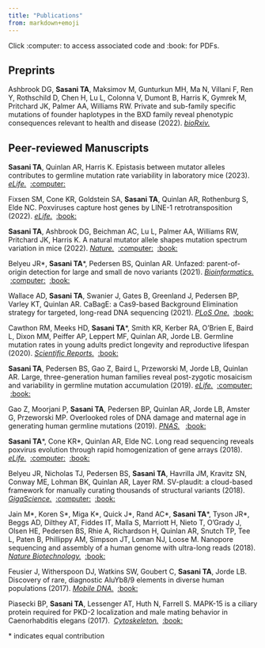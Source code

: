 ```yaml
---
title: "Publications"
from: markdown+emoji
---
```


Click :computer: to access associated code and :book: for PDFs.

## Preprints

Ashbrook DG, **Sasani TA**, Maksimov M, Gunturkun MH, Ma N, Villani F, Ren Y, Rothschild D, Chen H, Lu L, Colonna V, Dumont B, Harris K, Gymrek M, Pritchard JK, Palmer AA, Williams RW. Private and sub-family specific mutations of founder haplotypes in the BXD family reveal phenotypic consequences relevant to health and disease (2022). [*bioRxiv.*](https://www.biorxiv.org/content/10.1101/2022.04.21.489063v1.abstract)

## Peer-reviewed Manuscripts

**Sasani TA**, Quinlan AR, Harris K. Epistasis between mutator alleles contributes to germline mutation rate variability in laboratory mice (2023). [*eLife.*](https://doi.org/10.7554/eLife.89096.1) \ [:computer:](https://github.com/quinlan-lab/proj-mutator-mapping)

Fixsen SM, Cone KR, Goldstein SA, **Sasani TA**, Quinlan AR, Rothenburg S, Elde NC. Poxviruses capture host genes by LINE-1 retrotransposition (2022). [*eLife.*](https://elifesciences.org/articles/63332) \ [:book:](pdfs/fixsen_elife_2022.pdf)

**Sasani TA**, Ashbrook DG, Beichman AC, Lu L, Palmer AA, Williams RW, Pritchard JK, Harris K. A natural mutator allele shapes mutation spectrum variation in mice (2022). [*Nature.*](https://www.nature.com/articles/s41586-022-04701-5) \ [:computer:](https://github.com/tomsasani/bxd_mutator_manuscript) \ [:book:](pdfs/sasani_nature_2022.pdf)

Belyeu JR*, **Sasani TA**\*, Pedersen BS, Quinlan AR. Unfazed: parent-of-origin detection for large and small de novo variants (2021). [*Bioinformatics.*](https://doi.org/10.1093/bioinformatics/btab454) \ [:computer:](https://github.com/jbelyeu/unfazed) \ [:book:](pdfs/belyeu_bioinfo_2021.pdf)

Wallace AD, **Sasani TA**, Swanier J, Gates B, Greenland J, Pedersen BP, Varley KT, Quinlan AR. CaBagE: a Cas9-based Background Elimination strategy for targeted, long-read DNA sequencing (2021). [*PLoS One.*](https://doi.org/10.1371/journal.pone.0241253) \ [:book:](pdfs/wallace_plos_2021.pdf)

Cawthon RM, Meeks HD, **Sasani TA***, Smith KR, Kerber RA, O'Brien E, Baird L, Dixon MM, Peiffer AP, Leppert MF, Quinlan AR, Jorde LB. Germline mutation rates in young adults predict longevity and reproductive lifespan (2020). [*Scientific Reports.*](https://www.nature.com/articles/s41598-020-66867-0) \ [:book:](pdfs/cawthon_scirep_2020.pdf)

**Sasani TA**, Pedersen BS, Gao Z, Baird L, Przeworski M, Jorde LB, Quinlan AR. Large, three-generation human families reveal post-zygotic mosaicism and variability in germline mutation accumulation (2019). [*eLife.*](https://elifesciences.org/articles/46922) \ [:computer:](https://github.com/quinlan-lab/ceph-dnm-manuscript) \ [:book:](pdfs/sasani_elife_2019.pdf)

Gao Z, Moorjani P, **Sasani TA**, Pedersen BP, Quinlan AR, Jorde LB, Amster G, Przeworski MP. Overlooked roles of DNA damage and maternal age in generating human germline mutations (2019). [*PNAS.*](https://www.pnas.org/content/116/19/9491.short) \  [:book:](pdfs/gao_pnas_2019.pdf)

**Sasani TA**\*, Cone KR\*, Quinlan AR, Elde NC. Long read sequencing reveals poxvirus evolution through rapid homogenization of gene arrays (2018). [*eLife.*](https://elifesciences.org/articles/35453) \ [:computer:](https://github.com/tomsasani/vacv-ont-manuscript) \ [:book:](pdfs/sasani_elife_2018.pdf)

Belyeu JR, Nicholas TJ, Pedersen BS, **Sasani TA**, Havrilla JM, Kravitz SN, Conway ME, Lohman BK, Quinlan AR, Layer RM. SV-plaudit: a cloud-based framework for manually curating thousands of structural variants (2018). [*GigaScience.*](https://academic.oup.com/gigascience/article/7/7/giy064/5026174) \ [:computer:](https://github.com/jbelyeu/SV-plaudit) \ [:book:](pdfs/belyeu_giga_2018.pdf)

Jain M\*, Koren S\*, Miga K\*, Quick J\*, Rand AC\*, **Sasani TA**\*, Tyson JR*, Beggs AD, Dilthey AT, Fiddes IT, Malla S, Marriott H, Nieto T, O’Grady J, Olsen HE, Pedersen BS, Rhie A, Richardson H, Quinlan AR, Snutch TP, Tee L, Paten B, Phillippy AM, Simpson JT, Loman NJ, Loose M. Nanopore sequencing and assembly of a human genome with ultra-long reads (2018). [*Nature Biotechnology.*](https://www.nature.com/articles/nbt.4060) \ [:book:](pdfs/jain_natbio_2018.pdf)

Feusier J, Witherspoon DJ, Watkins SW, Goubert C, **Sasani TA**, Jorde LB. Discovery of rare, diagnostic AluYb8/9 elements in diverse human populations (2017). [*Mobile DNA.*](https://mobilednajournal.biomedcentral.com/articles/10.1186/s13100-017-0093-0) \ [:book:](pdfs/feusier_mobdna_2017.pdf)

Piasecki BP, **Sasani TA**, Lessenger AT, Huth N, Farrell S. MAPK-15 is a ciliary protein required for PKD-2 localization and male mating behavior in Caenorhabditis elegans (2017). \ [*Cytoskeleton.*](https://doi.org/10.1002/cm.21387) \ [:book:](pdfs/piasecki_cytoskeleton_2017.pdf)

\* indicates equal contribution
